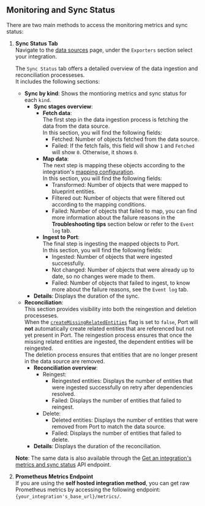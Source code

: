 ## Monitoring and Sync Status

There are two main methods to access the monitoring metrics and sync status:

1. **Sync Status Tab**  
    Navigate to the [data sources](https://app.getport.io/settings/data-sources) page, under the `Exporters` section select your integration.  

    The `Sync Status` tab offers a detailed overview of the data ingestion and reconciliation processeses.  
    It includes the following sections:
    - **Sync by kind**: Shows the montioring metrics and sync status for each `kind`.  
      - **Sync stages overview**:
        - **Fetch data**:  
        The first step in the data ingestion process is fetching the data from the data source.  
          In this section, you will find the following fields:
          - Fetched: Number of objects fetched from the data source.
          - Failed: If the fetch fails, this field will show `1` and `Fetched` will show `0`. Otherwise, it shows `0`.
        - **Map data**:  
        The next step is mapping these objects according to the integration's [mapping configuration](https://docs.port.io/build-your-software-catalog/customize-integrations/configure-mapping).  
          In this section, you will find the following fields:
          - Transformed: Number of objects that were mapped to blueprint entities.
          - Filtered out: Number of objects that were filtered out according to the mapping conditions.
          - Failed: Number of objects that failed to map, you can find more information about the failure reasons in the **Troubleshooting tips** section below or refer to the `Event log` tab.
        - **Ingest to Port**:  
        The final step is ingesting the mapped objects to Port.  
          In this section, you will find the following fields:
          - Ingested: Number of objects that were ingested successfully.
          - Not changed: Number of objects that were already up to date, so no changes were made to them.
          - Failed: Number of objects that failed to ingest, to know more about the failure reasons, see the `Event log` tab.
      - **Details**: Displays the duration of the sync.
    - **Reconciliation**:  
    This section provides visibility into both the reingestion and deletion processeses.  
      When the [`createMissingRelatedEntities`](https://docs.port.io/build-your-software-catalog/sync-data-to-catalog/git/azure-devops/advanced#using-advanced-configurations) flag is set to `false`, Port will **not** automatically create related entities that are referenced but not yet present in Port.
      The reingestion process ensures that once the missing related entities are ingested, the dependent entities will be reingested.  
      The deletion process ensures that entities that are no longer present in the data source are removed.
      - **Reconciliation overview**: 
        - Reingest: 
          - Reingested entities: Displays the number of entities that were ingested successfully on retry after dependencies resolved.
          - Failed: Displays the number of entities that failed to reingest.
        - Delete: 
          - Deleted entities: Displays the number of entities that were removed from Port to match the data source.
          - Failed: Displays the number of entities that failed to delete.
      - **Details**: Displays the duration of the reconciliation.

    **Note**: The same data is also available through the [Get an integration's metrics and sync status](https://docs.port.io/api-reference/get-an-integrations-metrics-and-sync-status) API endpoint.

2. **Prometheus Metrics Endpoint**  
  If you are using the **self hosted integration method**, you can get raw Prometheus metrics by accessing the following endpoint: `{your_integration's_base_url}/metrics/`.
